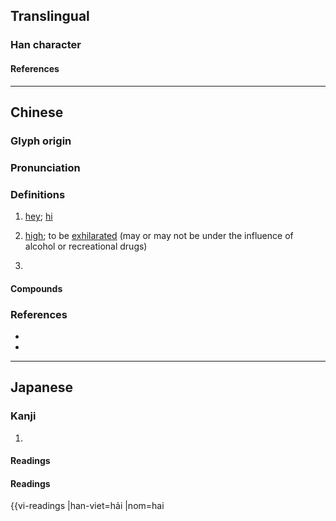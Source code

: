 {{character info}}
==Translingual==

===Han character===
{{Han char|rn=30|rad=口|as=10|sn=13|four=68057|canj=REOY|ids=⿰口海}}

====References====
{{Han ref|kx=0204.111|dkj=04137|hdz=10671.030|uh=55E8}}

----

==Chinese==
{{zh-forms}}

===Glyph origin===
{{Han compound|口|海|ls=psc|c1=s|c2=p|t1=mouth; speech}}

===Pronunciation===
{{zh-pron
|m=hāi
|c=hoi1,hei1,hoi1
|c_note=hoi1 - colloquial; hei, hoi1 - variant
|mn=hài
|mn-t=hai2/hai1
|w=0he
|cat=intj
}}

===Definitions===
{{zh-hanzi}}

# {{lb|zh|colloquial}} [[hey]]; [[hi]]
# {{lb|zh|colloquial}} [[high]]; to be [[exhilarated]] (may or may not be under the influence of alcohol or recreational drugs)
# {{zh-alt-form|咳|''hāi'', "sound of [[lament]]"}}

====Compounds====
{{zh-der|嗨喲}}

===References===
* {{R:twedu|A00646}}
* {{R:yue:Hanzi}}

{{zh-cat|Phrasebook}}

----

==Japanese==

===Kanji===
{{ja-kanji|grade=|rs=口10}}

# {{rfdef|ja|sort=口10}}

====Readings====
{{ja-readings
|goon=かい
|kanon=かい
|toon=はい
|kun=}}
====Readings====
{{vi-readings
|han-viet=hải
|nom=hai